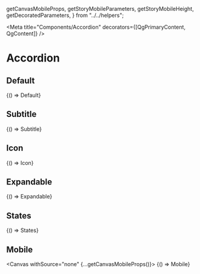 
  getCanvasMobileProps,
  getStoryMobileParameters,
  getStoryMobileHeight,
  getDecoratedParameters,
} from "../../helpers";


<Meta title="Components/Accordion" decorators={[QgPrimaryContent, QgContent]} />

# Accordion

## Default

<Canvas sourceState="shown">
  <Story name="Default" parameters={getDecoratedParameters(Default)}>{() => Default}</Story>
</Canvas>

## Subtitle

<Canvas sourceState="shown">
  <Story name="Subtitle" parameters={getDecoratedParameters(Subtitle)}>{() => Subtitle}</Story>
</Canvas>

## Icon

<Canvas sourceState="shown">
  <Story name="Icon" parameters={getDecoratedParameters(Icon)}>{() => Icon}</Story>
</Canvas>

## Expandable

<Canvas sourceState="shown">
  <Story name="Expandable" parameters={getDecoratedParameters(Expandable)}>{() => Expandable}</Story>
</Canvas>

## States

<Canvas sourceState="hidden">
  <Story
    name="States"
    decorators={[Grid(2)]} parameters={getDecoratedParameters(States)}
  >
    {() => States}
  </Story>
</Canvas>

## Mobile

<Canvas withSource="none" {...getCanvasMobileProps()}>
  <Story name="Mobile" parameters={getStoryMobileParameters(Mobile)} height={getStoryMobileHeight()}>
    {() => Mobile}
  </Story>
</Canvas>
